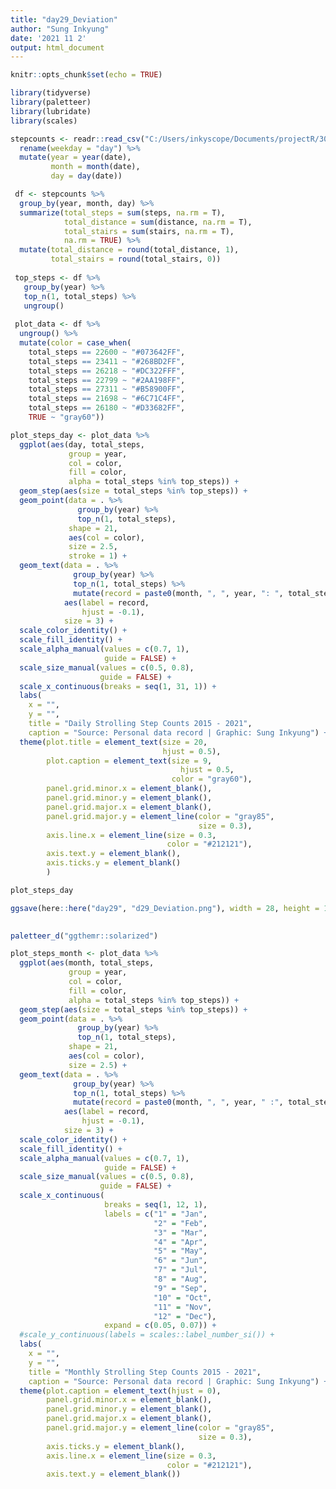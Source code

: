 ```yaml
---
title: "day29_Deviation"
author: "Sung Inkyung"
date: '2021 11 2'
output: html_document
---
```


```r
knitr::opts_chunk$set(echo = TRUE)
```

```r
library(tidyverse)
library(paletteer)
library(lubridate)
library(scales)
```


```r
stepcounts <- readr::read_csv("C:/Users/inkyscope/Documents/projectR/30DayChartChallenge/data/inkystepcounts.csv") %>% 
  rename(weekday = "day") %>% 
  mutate(year = year(date),
         month = month(date),
         day = day(date)) 

 df <- stepcounts %>% 
  group_by(year, month, day) %>% 
  summarize(total_steps = sum(steps, na.rm = T),
            total_distance = sum(distance, na.rm = T),
            total_stairs = sum(stairs, na.rm = T),
            na.rm = TRUE) %>% 
  mutate(total_distance = round(total_distance, 1),
         total_stairs = round(total_stairs, 0))
 
 top_steps <- df %>% 
   group_by(year) %>% 
   top_n(1, total_steps) %>% 
   ungroup()
 
 plot_data <- df %>% 
  ungroup() %>% 
  mutate(color = case_when(
    total_steps == 22600 ~ "#073642FF",
    total_steps == 23411 ~ "#268BD2FF",
    total_steps == 26218 ~ "#DC322FFF",
    total_steps == 22799 ~ "#2AA198FF",
    total_steps == 27311 ~ "#B58900FF",
    total_steps == 21698 ~ "#6C71C4FF",
    total_steps == 26180 ~ "#D33682FF",
    TRUE ~ "gray60"))
```


```r
plot_steps_day <- plot_data %>% 
  ggplot(aes(day, total_steps,
             group = year,
             col = color,
             fill = color,
             alpha = total_steps %in% top_steps)) +
  geom_step(aes(size = total_steps %in% top_steps)) +
  geom_point(data = . %>% 
               group_by(year) %>% 
               top_n(1, total_steps),
             shape = 21, 
             aes(col = color), 
             size = 2.5, 
             stroke = 1) +
  geom_text(data = . %>% 
              group_by(year) %>% 
              top_n(1, total_steps) %>% 
              mutate(record = paste0(month, ", ", year, ": ", total_steps, " ")),
            aes(label = record, 
                hjust = -0.1), 
            size = 3) +
  scale_color_identity() +
  scale_fill_identity() +
  scale_alpha_manual(values = c(0.7, 1), 
                     guide = FALSE) +
  scale_size_manual(values = c(0.5, 0.8),
                    guide = FALSE) +
  scale_x_continuous(breaks = seq(1, 31, 1)) +
  labs(
    x = "",
    y = "",
    title = "Daily Strolling Step Counts 2015 - 2021",
    caption = "Source: Personal data record | Graphic: Sung Inkyung") +
  theme(plot.title = element_text(size = 20,
                                  hjust = 0.5),
        plot.caption = element_text(size = 9,
                                      hjust = 0.5,
                                    color = "gray60"),
        panel.grid.minor.x = element_blank(),
        panel.grid.minor.y = element_blank(),
        panel.grid.major.x = element_blank(),
        panel.grid.major.y = element_line(color = "gray85", 
                                          size = 0.3),
        axis.line.x = element_line(size = 0.3, 
                                   color = "#212121"),
        axis.text.y = element_blank(),
        axis.ticks.y = element_blank()
        ) 

plot_steps_day

ggsave(here::here("day29", "d29_Deviation.png"), width = 28, height = 12, units = "cm")
  
```


```r
paletteer_d("ggthemr::solarized")
```


```r
plot_steps_month <- plot_data %>% 
  ggplot(aes(month, total_steps,
             group = year,
             col = color,
             fill = color,
             alpha = total_steps %in% top_steps)) +
  geom_step(aes(size = total_steps %in% top_steps)) +
  geom_point(data = . %>% 
               group_by(year) %>% 
               top_n(1, total_steps),
             shape = 21, 
             aes(col = color), 
             size = 2.5) +
  geom_text(data = . %>% 
              group_by(year) %>% 
              top_n(1, total_steps) %>% 
              mutate(record = paste0(month, ", ", year, " :", total_steps, " ")),
            aes(label = record, 
                hjust = -0.1),
            size = 3) +
  scale_color_identity() +
  scale_fill_identity() +
  scale_alpha_manual(values = c(0.7, 1), 
                     guide = FALSE) +
  scale_size_manual(values = c(0.5, 0.8),
                    guide = FALSE) +
  scale_x_continuous(
                     breaks = seq(1, 12, 1),
                     labels = c("1" = "Jan",
                                "2" = "Feb",
                                "3" = "Mar",
                                "4" = "Apr",
                                "5" = "May",
                                "6" = "Jun",
                                "7" = "Jul",
                                "8" = "Aug",
                                "9" = "Sep",
                                "10" = "Oct",
                                "11" = "Nov",
                                "12" = "Dec"),
                     expand = c(0.05, 0.07)) +
  #scale_y_continuous(labels = scales::label_number_si()) +
  labs(
    x = "",
    y = "",
    title = "Monthly Strolling Step Counts 2015 - 2021",
    caption = "Source: Personal data record | Graphic: Sung Inkyung") +
  theme(plot.caption = element_text(hjust = 0),
        panel.grid.minor.x = element_blank(),
        panel.grid.minor.y = element_blank(),
        panel.grid.major.x = element_blank(),
        panel.grid.major.y = element_line(color = "gray85", 
                                          size = 0.3),
        axis.ticks.y = element_blank(),
        axis.line.x = element_line(size = 0.3, 
                                   color = "#212121"),
        axis.text.y = element_blank())
  
```


